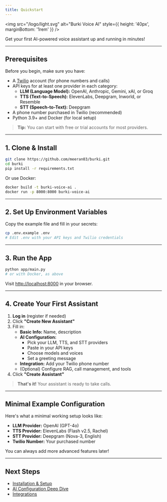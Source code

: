 ```yaml
---
title: Quickstart
---
```


<img src="/logo/light.svg" alt="Burki Voice AI" style={{ height: '40px', marginBottom: '1rem' }} />

Get your first AI-powered voice assistant up and running in minutes!

---

## Prerequisites

Before you begin, make sure you have:

- A [Twilio](https://www.twilio.com/) account (for phone numbers and calls)
- API keys for at least one provider in each category:
  - **LLM (Language Model):** OpenAI, Anthropic, Gemini, xAI, or Groq
  - **TTS (Text-to-Speech):** ElevenLabs, Deepgram, Inworld, or Resemble
  - **STT (Speech-to-Text):** Deepgram
- A phone number purchased in Twilio (recommended)
- Python 3.9+ and Docker (for local setup)

> **Tip:** You can start with free or trial accounts for most providers.

---

## 1. Clone & Install

```bash
git clone https://github.com/meeran03/burki.git
cd burki
pip install -r requirements.txt
```

Or use Docker:

```bash
docker build -t burki-voice-ai .
docker run -p 8000:8000 burki-voice-ai
```

---

## 2. Set Up Environment Variables

Copy the example file and fill in your secrets:

```bash
cp .env.example .env
# Edit .env with your API keys and Twilio credentials
```

---

## 3. Run the App

```bash
python app/main.py
# or with Docker, as above
```

Visit [http://localhost:8000](http://localhost:8000) in your browser.

---

## 4. Create Your First Assistant

1. **Log in** (register if needed)
2. Click **"Create New Assistant"**
3. Fill in:
   - **Basic Info:** Name, description
   - **AI Configuration:**
     - Pick your LLM, TTS, and STT providers
     - Paste in your API keys
     - Choose models and voices
     - Set a greeting message
   - **Integration:** Add your Twilio phone number
   - (Optional) Configure RAG, call management, and tools
4. Click **"Create Assistant"**

> **That's it!** Your assistant is ready to take calls.

---

## Minimal Example Configuration

Here's what a minimal working setup looks like:

- **LLM Provider:** OpenAI (GPT-4o)
- **TTS Provider:** ElevenLabs (Flash v2.5, Rachel)
- **STT Provider:** Deepgram (Nova-3, English)
- **Twilio Number:** Your purchased number

You can always add more advanced features later!

---

## Next Steps

- [Installation & Setup](./installation)
- [AI Configuration Deep Dive](./ai-configuration)
- [Integrations](./integrations)
